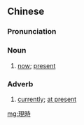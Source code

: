 {{also|现时}}
==Chinese==
{{zh-forms|s=现时}}

===Pronunciation===
{{zh-pron
|m=xiànshí
|c=jin6 si4
|mn=hiān-sî
|cat=n,adv
}}

===Noun===
{{zh-noun}}

# [[now]]; [[present]]

===Adverb===
{{zh-adv}}

# [[currently]]; [[at present]]

[[mg:現時]]